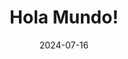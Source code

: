 ---
title: Hola Mundo!
tags:
  - Random
date: 2024-07-16
excerpt: Este es mi primer post así que voy a estar mandándole una rre contra fruta.
---